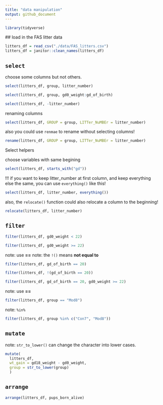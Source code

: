 ```yaml
---
title: "data manipulation"
output: github_document
---
```


```r
library(tidyverse)
```
 ## load in the FAS litter data
 
```r
litters_df = read_csv("./data/FAS_litters.csv")
litters_df = janitor::clean_names(litters_df)
```
 

## `select`

choose some columns but not others.

```r
select(litters_df, group, litter_number)
```

```r
select(litters_df, group, gd0_weight:gd_of_birth)
```

```r
select(litters_df, -litter_number)
```

renaming columns 

```r
select(litters_df, GROUP = group, LITTer_NuMBEr = litter_number)
```

also you could use `renmae` to rename without selecting columns!

```r
rename(litters_df, GROUP = group, LITTer_NuMBEr = litter_number)
```

Select helpers

choose variables with same begining
```r
select(litters_df, starts_with("gd"))
```

!!! if you want to keep litter_number at first column, and keep everything else the same, you can use `everything()` like this!
```r
select(litters_df, litter_number, everything())
```

also, the `relocate()` function could also relocate a column to the beginning!

```r
relocate(litters_df, litter_number)
```

## `filter`

```r
filter(litters_df, gd0_weight < 22)

filter(litters_df, gd0_weight >= 22)
```

note: use **==**
note: the `!()` means **not equal to**
```r
filter(litters_df, gd_of_birth == 20)

filter(litters_df, !(gd_of_birth == 20))
```

```r
filter(litters_df, gd_of_birth == 20, gd0_weight >= 22)
```

note: use **==**
```r
filter(litters_df, group == "Mod8")
```

note: `%in%`
```r
filter(litters_df, group %in% c("Con7", "Mod8"))
```

## `mutate`

note: `str_to_lower()` can change the character into lower cases.
```r
mutate(
  litters_df, 
  wt_gain = gd18_weight - gd0_weight,
  group = str_to_lower(group)
  )
```

## `arrange`

```r
arrange(litters_df, pups_born_alive)
```

